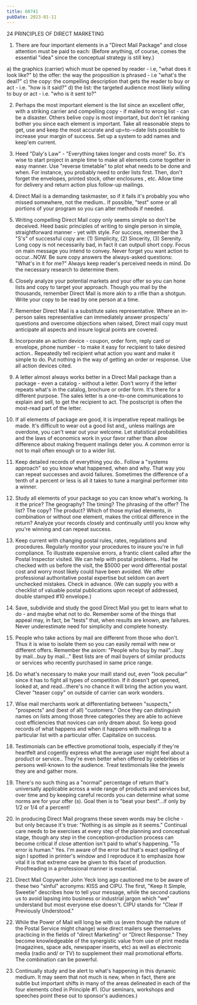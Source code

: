 ```yaml
---
title: 60741
pubDate: 2023-01-11
---
```


24 PRINCIPLES OF DIRECT MARKETING

1. There are four important elements in a "Direct Mail Package" 
and close attention must be paid to each: (Before anything, of 
course, comes the essential "idea" since the conceptual strategy 
is still key.)

a) the graphics (carrier) which must be opened by reader - i.e, 
"what does it look like?"
b) the offer: the way the proposition is phrased - i.e "what's 
the deal?"
c) the copy: the compelling description that gets the reader to 
buy or act - i.e. "how is it said?"
d) the list: the targeted audience most likely willing to buy or 
act - i.e. "who is it sent to?"

2. Perhaps the most important element is the list since an 
excellent offer, with a striking carrier and compelling copy - if
mailed to wrong list - can be a disaster. Others belive copy is 
most important, but don't let ranking bother you since each 
element is important. Take all reasonable steps to get, use and 
keep the most accurate and up=to-=date lists possible to increase
your margin of success. Set up a system to add names and keep'em 
current.

3. Heed "Daly's Law" - "Everything takes longer and costs more!' 
So. it's wise to start project in ample time to make all elements
come together in easy manner. Use "reverse timetable" to plot 
what needs to be done and when. For instance, you probably need 
to order lists first. Then, don't forget the envelopes, printed 
stock, other enclosures , etc. Allow time for delivery and return
action plus follow-up mailings.

4. Direct Mail is a demanding taskmaster, so if it fails it's 
probably you who missed somewhere, not the medium.. If possible, 
"test" some or all portions of your program so you can alter 
methods if needed.

5. Writing compelling  Direct Mail copy only seems simple so 
don't be deceived. Heed basic principles of writing to single 
person in simple, straightforward manner - yet with style. For 
success, remember the 3 "S's" of successful copy are: (1) 
Simplicity, (2) Sincerity, (3) Serenity. Long copy is not 
necessarily bad, in fact it can outpull short copy. Focus on main
message you intend to convey. Never forget you want action to 
occur...NOW. Be sure copy answers the always-asked questions: 
"What's in it for me?" Always keep reader's perceived needs in 
mind. Do the necessary research to determine them.

6. Closely analyze your potential markets and your offer so you 
can hone lists and copy to target your approach. Though you mail 
by the thousands, remember Direct Mail is more akin to a rifle 
than a shotgun. Write your copy to be read by one person at a 
time.
7. Remember Direct Mail is a substitute sales representative. 
Where an in-person sales representative can immediately answer 
prospects' questions and overcome objections when raised, Direct 
mail copy must anticipate all aspects and insure logical points 
are covered.

8. Incorporate an action device - coupon, order form, reply card 
or envelope, phone number - to make it easy for recipient to take
desired action.. Repeatedly tell recipient what action you want 
and make it simple to do. Put nothing in the way of getting an 
order or response. Use all action devices cited.

9. A letter almost always works better in a Direct Mail package 
than a package - even a catalog - without a letter. Don't worry 
if the letter repeats what's in the catalog, brochure or order 
form. It's there for a different purpose. The sales letter is a 
one-to-one communications to explain and sell, to get the 
recipient to act. The postscript is often the most-read part of 
the letter.

10. If all elements of package are good, it is imperative repeat 
mailings be made. It's difficult to wear out a good list and,, 
unless mailings are overdone, you can't wear out your welcome. 
Let statistical probabilities and the laws of economics work in 
your favor rather than allow difference about making frequent 
mailings deter you. A common error is not to mail often enough or
to a wider list.

11. Keep detailed records of everything you do.. Follow a 
"systems approach" so you know what happened, when and why. That 
way you can repeat successes and avoid failures. Sometimes the 
difference of a tenth of a percent or less is all it takes to 
tune a marginal performer into a winner.

12. Study all elements of your package so you can know what's 
working. Is it the price? The geography? The timing? The phrasing
of the offer? The list? The copy? The product? Which of those 
myriad elements, in combination or without one element, makes the
critical difference in the return? Analyze your records closely 
and continually until you know why you're winning and can repeat 
success.

13. Keep current with changing postal rules, rates, regulations 
and procedures. Regularly monitor your procedures to insure 
you're in full compliance. To illustrate expensive errors, a 
frantic client called after the Postal Inspector visited. We can 
help with postal problems.. Had he checked with us before the 
visit, the $5000 per word differential postal cost and worry most
likely could have been avoided. We offer professional 
authoritative postal expertise but seldom can avert unchecked 
mistakes. Check in advance. (We can supply you with a checklist 
of valuable postal publications upon receipt of addressed, double
stamped #10 envelope.)

14. Save, subdivide and study the good Direct Mail you get to 
learn what to do - and maybe what not to do. Remember some of the
things that appeal may, in fact, be "tests" that, when results 
are known, are failures. Never underestimate need for simplicity 
and complete honesty.

15. People who take actions by mail are different from those who 
don't. Thus it is wise to isolate them so you can easily remail 
with new or different offers. Remember the axiom: "People who buy
by mail"...buy by mail...buy by mail..." Best lists are of mail 
buyers of similar products or services who recently purchased in 
same price range.

16. Do what's necessary to make your maill stand out, even "look 
peculiar" since it has to fight all types of competition. If it 
doesn't get opened, looked at, and read...there's no chance it 
will bring the action you want. Clever "teaser copy" on outside 
of carrier can work wonders.

17. Wise mail merchants work at differentiating between 
"suspects," "prospects" and (best of all) "customers." Once they 
can distinguish names on lists among those three categories they 
are able to achieve  cost efficiencies that novices can only 
dream about. So keep good records of what happens and when it 
happens with mailings to a particular list with a particular 
offer. Capitalize on success.

18. Testimonials can be effective promotional tools, especially 
if they're heartfelt and cogently express what the average user 
might feel about a product or service.. They're even better when 
offered by celebrities or persons well-known to the audience. 
Treat testimonials like the jewels they are and gather more.

20. There's no such thing as a "normal" percentage of return 
that's universally applicable across a wide range of products and
services but, over time and by keeping careful records you can 
determine what some norms are for your offer (s). Goal then is to
"beat your best"...if only by 1/2 or 1/4 of a percent!

21. In producing Direct Mail programs these seven words may be 
cliche - but only because it's true: "Nothing is as simple as it 
seems." Continual care needs to be exercises at every step of the
planning and conceptual stage, though any step in the 
conception-production process can become critical if close 
attention isn't paid to what's happening. "To error is human." 
Yes. I'm aware of the error but that's exact spelling of sign I 
spotted in printer's window and I reproduce it to emphasize how 
vital it is that extreme care be given to this facet of 
production. Proofreading in a professional manner is essential.

22. Direct Mail Copywriter John Yeck long ago cautioned me to be 
aware of these two "sinful" acronyms: KISS and CIPU. The first, 
"Keep It Simple, Sweetie" describes how to tell your message, 
while the second cautions us to avoid lapsing into business or 
industrial jargon which "we" understand but most everyone else 
doesn't. CIPU stands for "Clear If Previously Understood."

23. While the Power of Mail will long be with us (even though the
nature of the Postal Service might change) wise direct mailers 
see themselves practicing in the fields of "direct Marketing" or 
"Direct Response." They become knowledgeable of the synergistic 
value from use of print media (magazines, space ads, newspaper 
inserts, etc) as well as electronic media (radio and/ or TV) to 
supplement their mail promotional efforts. The combination can be
powerful.

24. Continually study and be alert to what's happening in this 
dynamic medium. It may seem that not much is new, when in fact, 
there are subtle but important shifts in many of the areas 
delineated in each of the four elements cited in Principle #1. 
(Our seminars, workshops and speeches point these out to 
sponsor's audiences.)